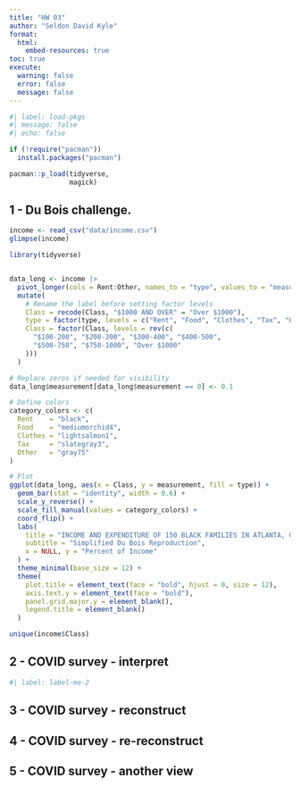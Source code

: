 ```yaml
---
title: "HW 03"
author: "Seldon David Kyle"
format:
  html:
    embed-resources: true
toc: true
execute:
  warning: false
  error: false
  message: false
---
```


```r
#| label: load-pkgs
#| message: false
#| echo: false

if (!require("pacman")) 
  install.packages("pacman")

pacman::p_load(tidyverse,
               magick)
```

## 1 - Du Bois challenge.

```r
income <- read_csv("data/income.csv")
glimpse(income)

```

```r
library(tidyverse)


data_long <- income |>
  pivot_longer(cols = Rent:Other, names_to = "type", values_to = "measurement") |>
  mutate(
    # Rename the label before setting factor levels
    Class = recode(Class, "$1000 AND OVER" = "Over $1000"),
    type = factor(type, levels = c("Rent", "Food", "Clothes", "Tax", "Other")),
    Class = factor(Class, levels = rev(c(
      "$100-200", "$200-300", "$300-400", "$400-500",
      "$500-750", "$750-1000", "Over $1000"
    )))
  )

# Replace zeros if needed for visibility
data_long$measurement[data_long$measurement == 0] <- 0.1

# Define colors
category_colors <- c(
  Rent    = "black",
  Food    = "mediumorchid4",
  Clothes = "lightsalmon1",
  Tax     = "slategray3",
  Other   = "gray75"
)

# Plot
ggplot(data_long, aes(x = Class, y = measurement, fill = type)) +
  geom_bar(stat = "identity", width = 0.6) +
  scale_y_reverse() +
  scale_fill_manual(values = category_colors) +
  coord_flip() +
  labs(
    title = "INCOME AND EXPENDITURE OF 150 BLACK FAMILIES IN ATLANTA, GA",
    subtitle = "Simplified Du Bois Reproduction",
    x = NULL, y = "Percent of Income"
  ) +
  theme_minimal(base_size = 12) +
  theme(
    plot.title = element_text(face = "bold", hjust = 0, size = 12),
    axis.text.y = element_text(face = "bold"),
    panel.grid.major.y = element_blank(),
    legend.title = element_blank()
  )


```

```r
unique(income$Class)
```

## 2 - COVID survey - interpret

```r
#| label: label-me-2

```

## 3 - COVID survey - reconstruct

## 4 - COVID survey - re-reconstruct

## 5 - COVID survey - another view
